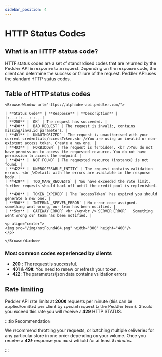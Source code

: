 ```yaml
---
sidebar_position: 4
---
```


# HTTP Status Codes

## What is an HTTP status code?

HTTP status codes are a set of standardised codes that are returned by the Peddler API in response to a request. Depending on the response code, the client can determine the success or failure of the request. Peddler API uses the standard HTTP status codes.

## Table of HTTP status codes


```mdx-code-block
<BrowserWindow url="https://alphadev-api.peddler.com/">

| **Status Code** | **Response** | **Description** |
|:---:|:---:|:---|
| **200** | `OK` | The request has succeeded. |
| **400** | `BAD_REQUEST` | The request is invalid, contains missing/invalid parameters. |
| **401** | `UNAUTHORIZED` | The request is unauthorised with your current credentials/accessToken.<br />You are using an invalid or non-existent access token. Create a new one. |
| **403** | `FORBIDDEN` | The request is forbidden. <br />You do not have permission to access the requested resource. You do not have permission to access the endpoint |
| **404** | `NOT FOUND` | The requested resource (instance) is not found. |
| **422** | `UNPROCESSABLE_ENTITY` | The request contains validation errors. <br />Details with the errors are available in the response body. |
| **429** | `TOO_MANY_REQUESTS` | You have exceeded the rate limit, further requests should back off until the credit pool is replenished. |
| **498** | `TOKEN_EXPIRED` | The `accessToken` has expired you should generate a new one. |
| **500** | `INTERNAL_SERVER_ERROR` | No error code assigned, something went wrong, our team has been notified. |
| **5xx** | `GATEWAY ERROR` <br />or<br />`SERVER ERROR` | Something went wrong our team has been notified. |

<p align="center">
<img src="/img/notFound404.png" width="300" height="400"/>
</p>

</BrowserWindow>
```

### Most common codes experienced by clients

- **200** : The request is successful.
- **401** & **498**: You need to renew or refresh your token.
- **422**: The parameters/json data contains validation errors

## Rate limiting
Peddler API rate limits at **2000** requests per minute (this can be applied/omitted per client by special request to the Peddler team).
Should you exceed this rate you will receive a **429** HTTP STATUS.

:::tip Recommendation

We recommend throttling your requests, or batching multiple deliveries for any particular store in one order depending on your volume. 
Once you receive a **429** response you must withold for at least *5 minutes*.

:::
